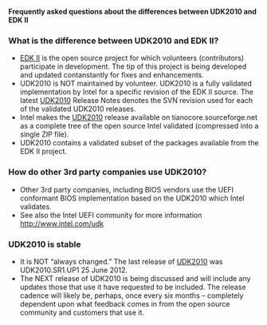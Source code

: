 {{UDK2010}}

<!-- [[Category:EDKII]] -->
<!-- [[Category:UDK2010]] -->

'''Frequently asked questions about the differences between UDK2010 and EDK II'''

===What is the difference between UDK2010 and EDK II?===
*	[http://www.tianocore.org/edk2/ EDK II] is the open source project for which volunteers (contributors) participate in development. The tip of this project is being developed and updated contanstantly for fixes and enhancements.
*	UDK2010 is NOT maintained by volunteer. UDK2010 is a fully validated implementation by Intel for a specific revision of the EDK II source. The latest [[UDK2010]] Release Notes denotes the SVN revision used for each of the validated UDK2010 releases.
*	Intel makes the [[UDK2010]] release available on tianocore.sourceforge.net as a complete tree of the open source Intel validated (compressed into a single ZIP file).
* UDK2010 contains a validated subset of the packages available from the EDK II project.

===How do other 3rd party companies use UDK2010?===
* Other 3rd party companies, including BIOS vendors use the UEFI conformant BIOS implementation based on the UDK2010 which Intel validates.
*   See also the Intel UEFI community for more information http://www.intel.com/udk

===UDK2010 is stable===
* It is NOT “always changed.” The last release of [[UDK2010]] was UDK2010.SR1.UP1 25 June 2012. 
* The NEXT release of UDK2010 is being discussed and will include any updates those that use it have requested to be included. The release cadence will likely be, perhaps, once every six months – completely dependent upon what feedback comes in from the open source community and customers that use it.